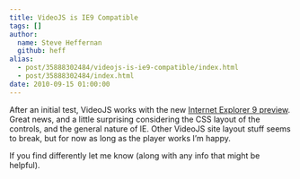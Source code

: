 ```yaml
---
title: VideoJS is IE9 Compatible
tags: []
author:
  name: Steve Heffernan
  github: heff
alias:
  - post/35888302484/videojs-is-ie9-compatible/index.html
  - post/35888302484/index.html
date: 2010-09-15 01:00:00
---
```


After an initial test, VideoJS works with the new [Internet Explorer 9 preview](http://ie.microsoft.com/testdrive/). Great news, and a little surprising considering the CSS layout of the controls, and the general nature of IE. Other VideoJS site layout stuff seems to break, but for now as long as the player works I&rsquo;m happy.

If you find differently let me know (along with any info that might be helpful).
